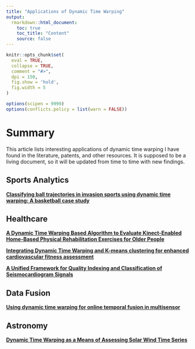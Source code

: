 ```yaml
---
title: "Applications of Dynamic Time Warping"
output: 
  rmarkdown::html_document:
    toc: true
    toc_title: "Content"
    source: false
---
```


```r
knitr::opts_chunk$set(
  eval = TRUE,
  collapse = TRUE,
  comment = "#>",
  dpi = 150,
  fig.show = 'hold',
  fig.width = 5
)

options(scipen = 9999)
options(conflicts.policy = list(warn = FALSE))
```

# Summary

This article lists interesting applications of dynamic time warping I have found in the literature, patents, and other resources. It is supposed to be a living document, so it will be updated from time to time with new findings.

## Sports Analytics

[**Classifying ball trajectories in invasion sports using dynamic time warping: A basketball case study**](https://doi.org/10.1371/journal.pone.0272848)

## Healthcare

[**A Dynamic Time Warping Based Algorithm to Evaluate Kinect-Enabled Home-Based Physical Rehabilitation Exercises for Older People**](https://doi.org/10.3390/s19132882)

[**Integrating Dynamic Time Warping and K-means clustering for enhanced cardiovascular fitness assessment**](https://doi.org/10.1016/j.bspc.2024.106677)

[**A Unified Framework for Quality Indexing and Classification of Seismocardiogram Signals**](https://doi.org/10.1109/JBHI.2019.2931348)

## Data Fusion

[**Using dynamic time warping for online temporal fusion in multisensor**](https://doi.org/10.1016/j.inffus.2006.08.002)

## Astronomy

[**Dynamic Time Warping as a Means of Assessing Solar Wind Time Series**](https://iopscience.iop.org/article/10.3847/1538-4357/ac4af6)
